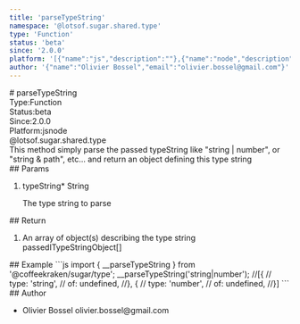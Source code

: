 ```yaml
---
title: 'parseTypeString'
namespace: '@lotsof.sugar.shared.type'
type: 'Function'
status: 'beta'
since: '2.0.0'
platform: '[{"name":"js","description":""},{"name":"node","description":""}]'
author: '{"name":"Olivier Bossel","email":"olivier.bossel@gmail.com"}'
---
```

<div class="docmap-mdx">
# parseTypeString
<div class="_metas">
<div class="_type"><span class="_type-label">Type:</span><span class="_type-value">Function</span></div>
<div class="_status"><span class="_status-label">Status:</span><span class="_status-value -beta">beta</span></div>
<div class="_since"><span class="_since-label">Since:</span><span class="_since-value">2.0.0</span></div>
<div class="_platform"><span class="_platform-label">Platform:</span><span class="_platform-value">js</span><span class="_platform-value">node</span></div>
</div>
<div class="_namespace">@lotsof.sugar.shared.type</div>
<div class="_description">
This method simply parse the passed typeString like &quot;string | number&quot;, or &quot;string &amp; path&quot;, etc... and return
an object defining this type string
</div>
<div class="_params">
## Params
<ol class="_list">
<li class="_item">
<span class="_name">typeString<span class="_required">*</span></span><span class="_default"></span> <span class="_type">String</span>
<p class="_description">The type string to parse</p>
</li>
</ol>
</div>
<div class="_return">
## Return
<ol class="_list">
<li class="_item">
<span class="_description">An array of object(s) describing the type string passed</span><span class="_default"></span><span class="_type">ITypeStringObject&lsqb;&rsqb;</span>
</li>
</ol>
</div>
<div class="_examples">
## Example
```js
import { __parseTypeString } from '@coffeekraken/sugar/type';
__parseTypeString('string|number');
//[{
//   type: 'string',
//   of: undefined,
//}, {
//   type: 'number',
//   of: undefined,
//}]
```
</div>
<div class="_author">
## Author
<ul class="_list">
<li class="_item">
<span class="_name">Olivier Bossel</span>
<span class="_email">olivier.bossel@gmail.com</span>
</li>
</ul>
</div>
</div>